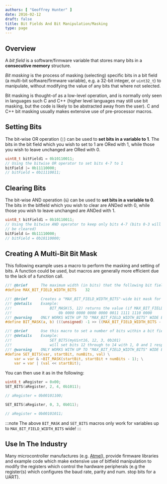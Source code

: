 ```yaml
---
authors: [ "Geoffrey Hunter" ]
date: 2016-02-12
draft: false
title: Bit Fields And Bit Manipulation/Masking
type: page
---
```


## Overview

A _bit field_ is a software/firmware variable that stores many bits in a **consecutive memory** structure.

_Bit masking_ is the process of masking (selecting) specific bits in a bit field (a multi-bit software/firmware variable), e.g. a 32-bit integer, or `uint32_t`) to manipulate, without modifying the value of any bits that where not selected.

Bit masking is thought-of as a low-level operation, and is normally only seen in languages such C and C++ (higher level languages may still use bit masking, but the code is likely to be abstracted away from the user). C and C++ bit masking usually makes extensive use of pre-processor macros.

## Setting Bits

The bit-wise OR operation (`|`) can be used to **set bits in a variable to 1**. The bits in the bit field which you wish to set to 1 are ORed with 1, while those you wish to leave unchanged are ORed with 0.

```c    
uint8_t bitField1 = 0b10110011;
// Using the bitwise OR operator to set bits 4-7 to 1
bitField |= 0b11110000;
// bitField = 0b11110011;
```

## Clearing Bits

The bit-wise AND operation (`&`) can be used to **set bits in a variable to 0**. The bits in the bitfield which you wish to clear are ANDed with 0, while those you wish to leave unchanged are ANDed with 1.

```c    
uint8_t bitField1 = 0b10110011;
// Using the bitwise AND operator to keep only bits 4-7 (bits 0-3 will
// be cleared)
bitField &= 0b11110000;
// bitField = 0b10110000;
```

## Creating A Multi-Bit Bit Mask

This following example uses a macro to perform the masking and setting of bits. A function could be used, but macros are generally more efficient due to the lack of a function call.

```c    
//! @brief		The maximum width (in bits) that the following bit field manipulation macros can work with.
#define MAX_BIT_FIELD_WIDTH_BITS	32

//! @brief		Creates a "MAX_BIT_FIELD_WIDTH_BITS"-wide bit mask for the specified bit range a to b (inclusive).
//! @details	Example:
//!					BIT_MASK(5, 12) returns the value (if MAX_BIT_FIELD_WIDTH_BITS = 32).
//!						0b 0000 0000 0000 0000 0011 1111 1110 0000
//! @warning	ONLY WORKS WITH UP TO "MAX_BIT_FIELD_WIDTH_BITS" WIDE BIT FIELDS
#define BIT_MASK(a, b) (((unsigned) -1 >> ((MAX_BIT_FIELD_WIDTH_BITS - 1) - (b))) & ~((1U << (a)) - 1))

//! @brief		Use this macro to set a number of bits within a bit field.
//! @details	Example:
//!					SET_BITS(myUint16, 12, 3, 0b101)
//!					will set bits 12 through to 14 with 1, 0 and 1 respectively.
//! @warning	ONLY WORKS WITH UP TO "MAX_BIT_FIELD_WIDTH_BITS" WIDE BIT FIELDS
#define SET_BITS(var, startBit, numBits, val) \
    var = var & ~BIT_MASK(startBit, startBit + numBits - 1); \
    var = var | (val << startBit);
```

You can then use it as in the following:

```c    
uint8_t aRegister = 0x00;
SET_BITS(aRegister, 2, 4, 0b1011);

// aRegister = 0b00101100;

SET_BITS(aRegister, 0, 3, 0b011);

// aRegister = 0b00101011;
```

:::note
The above `BIT_MASK` and `SET_BITS` macros only work for variables up to `MAX_BIT_FIELD_WIDTH_BITS` wide!
:::

## Use In The Industry

Many microcontroller manufactures (e.g. [Atmel](/programming/microcontrollers/atmel)), provide firmware libraries and example code which make extensive use of bitfield manipulation to modify the registers which control the hardware peripherals (e.g the register(s) which configures the baud rate, parity and num. stop bits for a UART).
